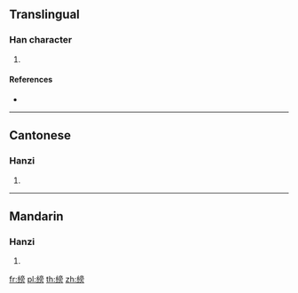 {{character info/new}}
==Translingual==

===Han character===
{{Han char|rn=120|rad=糸|as=10|sn=16|four=20927|canj=VFYBS}}

# {{defn|Han|sort=糸10}}

====References====
* {{Han ref|kx=0933.190|dkj=27743|dj=1372.100|hdz=53439.060|uh=7E0D|ud=32269|bh=EADB|bd=60123}}

----

==Cantonese==

===Hanzi===
{{yue-hanzi|jyut=bong1|y=bong1}}

# {{defn|lang=yue|sort=糸10}}

----

==Mandarin==

===Hanzi===
{{cmn-hanzi|pin=[[bāng]] ([[bang1]])|wg=pang<sup>1</sup>}}

# {{defn|lang=cmn|sort=糸10}}

[[fr:縍]]
[[pl:縍]]
[[th:縍]]
[[zh:縍]]